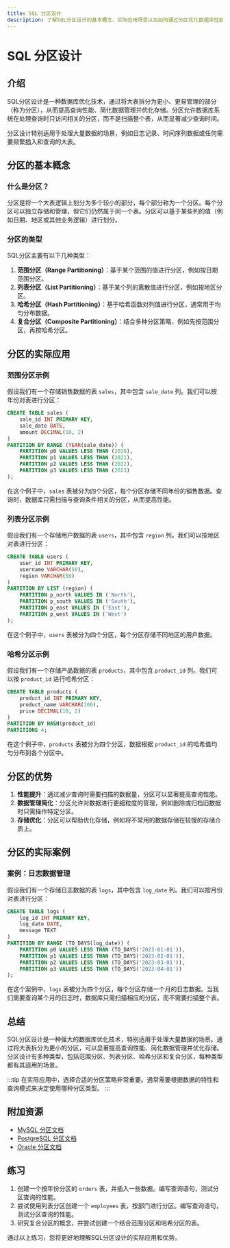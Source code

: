 ```yaml
---
title: SQL 分区设计
description: 了解SQL分区设计的基本概念、实际应用场景以及如何通过分区优化数据库性能。
---
```


# SQL 分区设计

## 介绍

SQL分区设计是一种数据库优化技术，通过将大表拆分为更小、更易管理的部分（称为分区），从而提高查询性能、简化数据管理并优化存储。分区允许数据库系统在处理查询时只访问相关的分区，而不是扫描整个表，从而显著减少查询时间。

分区设计特别适用于处理大量数据的场景，例如日志记录、时间序列数据或任何需要频繁插入和查询的大表。

## 分区的基本概念

### 什么是分区？

分区是将一个大表逻辑上划分为多个较小的部分，每个部分称为一个分区。每个分区可以独立存储和管理，但它们仍然属于同一个表。分区可以基于某些列的值（例如日期、地区或其他业务逻辑）进行划分。

### 分区的类型

SQL分区主要有以下几种类型：

1. **范围分区（Range Partitioning）**：基于某个范围的值进行分区，例如按日期范围分区。
2. **列表分区（List Partitioning）**：基于某个列的离散值进行分区，例如按地区分区。
3. **哈希分区（Hash Partitioning）**：基于哈希函数对列值进行分区，通常用于均匀分布数据。
4. **复合分区（Composite Partitioning）**：结合多种分区策略，例如先按范围分区，再按哈希分区。

## 分区的实际应用

### 范围分区示例

假设我们有一个存储销售数据的表 `sales`，其中包含 `sale_date` 列。我们可以按年份对表进行分区：

```sql
CREATE TABLE sales (
    sale_id INT PRIMARY KEY,
    sale_date DATE,
    amount DECIMAL(10, 2)
)
PARTITION BY RANGE (YEAR(sale_date)) (
    PARTITION p0 VALUES LESS THAN (2020),
    PARTITION p1 VALUES LESS THAN (2021),
    PARTITION p2 VALUES LESS THAN (2022),
    PARTITION p3 VALUES LESS THAN (2023)
);
```

在这个例子中，`sales` 表被分为四个分区，每个分区存储不同年份的销售数据。查询时，数据库只需扫描与查询条件相关的分区，从而提高性能。

### 列表分区示例

假设我们有一个存储用户数据的表 `users`，其中包含 `region` 列。我们可以按地区对表进行分区：

```sql
CREATE TABLE users (
    user_id INT PRIMARY KEY,
    username VARCHAR(50),
    region VARCHAR(50)
)
PARTITION BY LIST (region) (
    PARTITION p_north VALUES IN ('North'),
    PARTITION p_south VALUES IN ('South'),
    PARTITION p_east VALUES IN ('East'),
    PARTITION p_west VALUES IN ('West')
);
```

在这个例子中，`users` 表被分为四个分区，每个分区存储不同地区的用户数据。

### 哈希分区示例

假设我们有一个存储产品数据的表 `products`，其中包含 `product_id` 列。我们可以按 `product_id` 进行哈希分区：

```sql
CREATE TABLE products (
    product_id INT PRIMARY KEY,
    product_name VARCHAR(100),
    price DECIMAL(10, 2)
)
PARTITION BY HASH(product_id)
PARTITIONS 4;
```

在这个例子中，`products` 表被分为四个分区，数据根据 `product_id` 的哈希值均匀分布到各个分区中。

## 分区的优势

1. **性能提升**：通过减少查询时需要扫描的数据量，分区可以显著提高查询性能。
2. **数据管理简化**：分区允许对数据进行更细粒度的管理，例如删除或归档旧数据时只需操作特定分区。
3. **存储优化**：分区可以帮助优化存储，例如将不常用的数据存储在较慢的存储介质上。

## 分区的实际案例

### 案例：日志数据管理

假设我们有一个存储日志数据的表 `logs`，其中包含 `log_date` 列。我们可以按月份对表进行分区：

```sql
CREATE TABLE logs (
    log_id INT PRIMARY KEY,
    log_date DATE,
    message TEXT
)
PARTITION BY RANGE (TO_DAYS(log_date)) (
    PARTITION p0 VALUES LESS THAN (TO_DAYS('2023-01-01')),
    PARTITION p1 VALUES LESS THAN (TO_DAYS('2023-02-01')),
    PARTITION p2 VALUES LESS THAN (TO_DAYS('2023-03-01')),
    PARTITION p3 VALUES LESS THAN (TO_DAYS('2023-04-01'))
);
```

在这个案例中，`logs` 表被分为四个分区，每个分区存储一个月的日志数据。当我们需要查询某个月的日志时，数据库只需扫描相应的分区，而不需要扫描整个表。

## 总结

SQL分区设计是一种强大的数据库优化技术，特别适用于处理大量数据的场景。通过将大表拆分为更小的分区，可以显著提高查询性能、简化数据管理并优化存储。分区设计有多种类型，包括范围分区、列表分区、哈希分区和复合分区，每种类型都有其适用的场景。

:::tip
在实际应用中，选择合适的分区策略非常重要。通常需要根据数据的特性和查询模式来决定使用哪种分区类型。
:::

## 附加资源

- [MySQL 分区文档](https://dev.mysql.com/doc/refman/8.0/en/partitioning.html)
- [PostgreSQL 分区文档](https://www.postgresql.org/docs/current/ddl-partitioning.html)
- [Oracle 分区文档](https://docs.oracle.com/en/database/oracle/oracle-database/19/vldbg/partition.html)

## 练习

1. 创建一个按年份分区的 `orders` 表，并插入一些数据。编写查询语句，测试分区查询的性能。
2. 尝试使用列表分区创建一个 `employees` 表，按部门进行分区。编写查询语句，测试分区查询的性能。
3. 研究复合分区的概念，并尝试创建一个结合范围分区和哈希分区的表。

通过以上练习，您将更好地理解SQL分区设计的实际应用和优势。